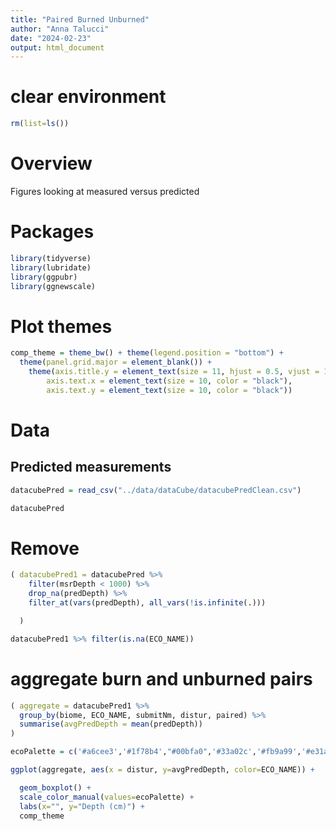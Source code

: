 ```yaml
---
title: "Paired Burned Unburned"
author: "Anna Talucci"
date: "2024-02-23"
output: html_document
---
```


# clear environment
```r
rm(list=ls())
```

# Overview
Figures looking at measured versus predicted


# Packages

```r
library(tidyverse)
library(lubridate)
library(ggpubr)
library(ggnewscale)
```

# Plot themes
```r
comp_theme = theme_bw() + theme(legend.position = "bottom") +  
  theme(panel.grid.major = element_blank()) +
    theme(axis.title.y = element_text(size = 11, hjust = 0.5, vjust = 1.1),
        axis.text.x = element_text(size = 10, color = "black"),
        axis.text.y = element_text(size = 10, color = "black"))
```

# Data

## Predicted measurements
```r
datacubePred = read_csv("../data/dataCube/datacubePredClean.csv")
```

```r
datacubePred
```

# Remove

```r
( datacubePred1 = datacubePred %>% 
    filter(msrDepth < 1000) %>% 
    drop_na(predDepth) %>% 
    filter_at(vars(predDepth), all_vars(!is.infinite(.))) 

  )
```
```r
datacubePred1 %>% filter(is.na(ECO_NAME)) 
```

# aggregate burn and unburned pairs

```r
( aggregate = datacubePred1 %>% 
  group_by(biome, ECO_NAME, submitNm, distur, paired) %>%
  summarise(avgPredDepth = mean(predDepth)) 
)
```
```r
ecoPalette = c('#a6cee3','#1f78b4',"#00bfa0",'#33a02c','#fb9a99','#e31a1c','#fdbf6f','#ff7f00',"#dc0ab4",'#b2df8a','#ffff99', '#CC6677', '#DDCC77')
```

```r

ggplot(aggregate, aes(x = distur, y=avgPredDepth, color=ECO_NAME)) +

  geom_boxplot() +
  scale_color_manual(values=ecoPalette) +
  labs(x="", y="Depth (cm)") +
  comp_theme 
  

```